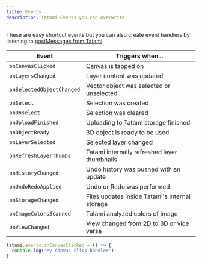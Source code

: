 ```yaml
---
title: Events
description: Tatami Events you can overwrite
---
```


These are easy shortcut events but you can also create event handlers by listening to <a href="/docs/getting-started/listening-to-messages">postMessages from Tatami</a>.


| Event                    | Triggers when...
---------------------------|-----------------------------------------------
| `onCanvasClicked`        | Canvas is tapped on
| `onLayersChanged`        | Layer content was updated
| `onSelectedObjectChanged`| Vector object was selected or unselected
| `onSelect`               | Selection was created
| `onUnselect`             | Selection was cleared
| `onUploadFinished`       | Uploading to Tatami storage finished
| `onObjectReady`          | 3D object is ready to be used
| `onLayerSelected`        | Selected layer changed
| `onRefreshLayerThumbs`   | Tatami internally refreshed layer thumbnails
| `onHistoryChanged`       | Undo history was pushed with an update
| `onUndoRedoApplied`      | Undo or Redo was performed
| `onStorageChanged`       | Files updates inside Tatami's internal storage
| `onImageColorsScanned`   | Tatami analyzed colors of image
| `onViewChanged`          | View changed from 2D to 3D or vice versa

```javascript
tatami.events.onCanvasClicked = () => {
  console.log('My canvas click handler')
}
```

